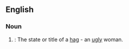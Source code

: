 ==English==

===Noun===
{{en-noun|-}}

# {{lb|en|obsolete}}: The state or title of a [[hag]] - an [[ugly]] woman.